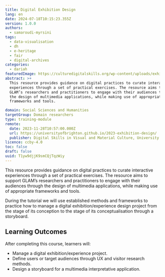 ```yaml
---
title: Digital Exhibition Design
lang: en
date: 2024-07-18T10:15:23.355Z
version: 1.0.0
authors:
  - samaroudi-myrsini
tags:
  - data-visualisation
  - dh
  - e-heritage
  - fair
  - digital-archives
categories:
  - dariah
featuredImage: https://culturedigitalskills.org/wp-content/uploads/exhibitiondesign_poster.png
abstract: >+
  This resource provides guidance on digital practices to curate interactive
  experiences through a set of practical exercises. The resource aims to support
  GLAM’s researchers and practitioners to engage with their audiences through
  the design of multimedia applications, while making use of appropriate
  frameworks and tools.

domain: Social Sciences and Humanities
targetGroup: Domain researchers
type: training-module
remote:
  date: 2023-11-28T10:57:00.000Z
  url: https://universityofbrighton.github.io/2023-exhibition-design/
  publisher: Digital Skills in Visual and Material Culture, University of Brighton
licence: ccby-4.0
toc: false
draft: false
uuid: T1yw9djjK9smCQjTqzWiy
---
```


This resource provides guidance on digital practices to curate interactive experiences through a set of practical exercises. The resource aims to support GLAM’s researchers and practitioners to engage with their audiences through the design of multimedia applications, while making use of appropriate frameworks and tools.

During the tutorial we will use established methods and frameworks to practice how to manage a digital exhibition/experience design project from the stage of its conception to the stage of its conceptualisation through a storyboard.

## **Learning Outcomes**

After completing this course, learners will:

- Manage a digital exhibition/experience project.
- Define users or target audiences through UX and visitor research methods.
- Design a storyboard for a multimedia interpretative application.

<ExternalResource title="Interested in learning more?" subtitle="Check out the tutorial: Digital Exhibition Design" url="https://universityofbrighton.github.io/2023-exhibition-design/" />
